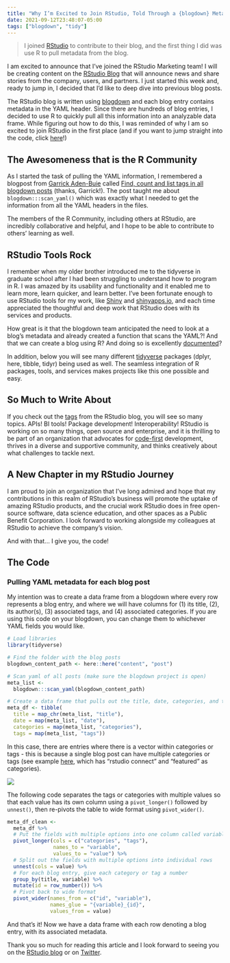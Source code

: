 ```yaml
---
title: "Why I’m Excited to Join RStudio, Told Through a {blogdown} Metadata Project"
date: 2021-09-12T23:48:07-05:00
tags: ["blogdown", "tidy"]
---
```


> I joined [RStudio](https://www.rstudio.com) to contribute to their blog, and the first thing I did was use R to pull metadata from the blog.

<!--more-->

I am excited to announce that I've joined the RStudio Marketing team! I will be creating content on the [RStudio Blog](https://blog.rstudio.com/) that will announce news and share stories from the company, users, and partners. I just started this week and, ready to jump in, I decided that I’d like to deep dive into previous blog posts.

The RStudio blog is written using [blogdown](https://bookdown.org/yihui/blogdown/) and each blog entry contains metadata in the YAML header. Since there are hundreds of blog entries, I decided to use R to quickly pull all this information into an analyzable data frame. While figuring out how to do this, I was reminded of why I am so excited to join RStudio in the first place (and if you want to jump straight into the code, click [here](#the-code)!)

## The Awesomeness that is the R Community

As I started the task of pulling the YAML information, I remembered a blogpost from [Garrick Aden-Buie](https://twitter.com/grrrck) called [Find, count and list tags in all blogdown posts](https://www.garrickadenbuie.com/blog/find-blogdown-tags/) (thanks, Garrick!). The post taught me about `blogdown:::scan_yaml()` which was exactly what I needed to get the information from all the YAML headers in the files.

The members of the R Community, including others at RStudio, are incredibly collaborative and helpful, and I hope to be able to contribute to others’ learning as well.

## RStudio Tools Rock

I remember when my older brother introduced me to the tidyverse in graduate school after I had been struggling to understand how to program in R. I was amazed by its usability and functionality and it enabled me to learn more, learn quicker, and learn better. I've been fortunate enough to use RStudio tools for my work, like [Shiny](https://shiny.rstudio.com/) and [shinyapps.io](https://www.shinyapps.io/), and each time appreciated the thoughtful and deep work that RStudio does with its services and products. 

How great is it that the blogdown team anticipated the need to look at a blog’s metadata and already created a function that scans the YAML?! And that we can create a blog using R? And doing so is excellently [documented](https://bookdown.org/yihui/blogdown/)?

In addition, below you will see many different [tidyverse](https://www.tidyverse.org/) packages (dplyr, here, tibble, tidyr) being used as well. The seamless integration of R packages, tools, and services makes projects like this one possible and easy.

## So Much to Write About

If you check out the [tags](https://blog.rstudio.com/tags/) from the RStudio blog, you will see so many topics. APIs! BI tools! Package development! Interoperability! RStudio is working on so many things, open source and enterprise, and it is thrilling to be part of an organization that advocates for [code-first](https://blog.rstudio.com/2021/05/12/code-first-data-science-for-the-enterprise2/) development, thrives in a diverse and supportive community, and thinks creatively about what challenges to tackle next.

## A New Chapter in my RStudio Journey

I am proud to join an organization that I’ve long admired and hope that my contributions in this realm of RStudio's business will promote the uptake of amazing RStudio products, and the crucial work RStudio does in free open-source software, data science education, and other spaces as a Public Benefit Corporation. I look forward to working alongside my colleagues at RStudio to achieve the company's vision.

And with that… I give you, the code!

## The Code

### Pulling YAML metadata for each blog post

My intention was to create a data frame from a blogdown where every row represents a blog entry, and where we will have columns for (1) its title, (2), its author(s), (3) associated tags, and (4) associated categories. If you are using this code on your blogdown, you can change them to whichever YAML fields you would like.

```r
# Load libraries
library(tidyverse)

# Find the folder with the blog posts
blogdown_content_path <- here::here("content", "post")

# Scan yaml of all posts (make sure the blogdown project is open)
meta_list <-
  blogdown:::scan_yaml(blogdown_content_path)

# Create a data frame that pulls out the title, date, categories, and tags for each entry
meta_df <- tibble(
  title = map_chr(meta_list, "title"),
  date = map(meta_list, "date"),
  categories = map(meta_list, "categories"),
  tags = map(meta_list, "tags"))
```

In this case, there are entries where there is a vector within categories or tags - this is because a single blog post can have multiple categories or tags (see example [here](https://blog.rstudio.com/2021/08/30/rstudio-connect-2021-08-custom-branding/), which has “rstudio connect” and “featured” as categories).

![](https://ivelasq.rbind.io/images/cells.png)

The following code separates the tags or categories with multiple values so that each value has its own column using a `pivot_longer()` followed by `unnest()`, then re-pivots the table to wide format using `pivot_wider()`.

```r
meta_df_clean <-
  meta_df %>%
  # Put the fields with multiple options into one column called variable
  pivot_longer(cols = c("categories", "tags"),
               names_to = "variable",
               values_to = "value") %>%
  # Split out the fields with multiple options into individual rows
  unnest(cols = value) %>%
  # For each blog entry, give each category or tag a number
  group_by(title, variable) %>%
  mutate(id = row_number()) %>%
  # Pivot back to wide format
  pivot_wider(names_from = c("id", "variable"),
              names_glue = "{variable}_{id}",
              values_from = value)
```

And that’s it! Now we have a data frame with each row denoting a blog entry, with its associated metadata.

Thank you so much for reading this article and I look forward to seeing you on the [RStudio blog](https://blog.rstudio.com) or on [Twitter](https://twitter.com/ivelasq3).
